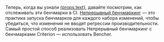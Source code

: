 Теперь, когда вы узнали <a href={props.url}>{props.text}</a>,
давайте посмотрим, как отслеживать эти бенчмарки в CI.
[Непрерывный бенчмаркинг][continuous benchmarking] — это практика запуска бенчмарков для каждого набора изменений, чтобы убедиться, что изменения не вводят регрессии производительности.
Самый простой способ реализовать Непрерывный бенчмаркинг с бенчмарками Criterion — использовать Bencher.

[learn criterion]: /ru/learn/benchmarking/rust/criterion
[continuous benchmarking]: /ru/docs/explanation/continuous-benchmarking/